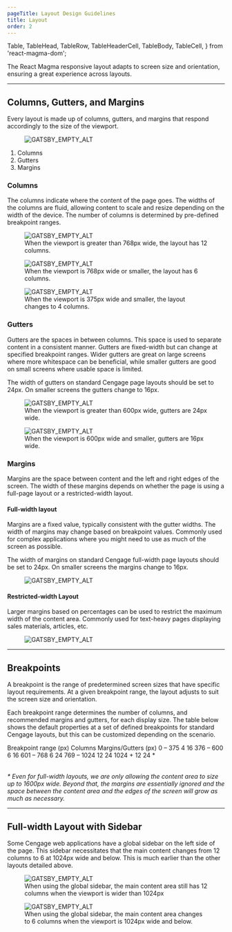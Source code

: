```yaml
---
pageTitle: Layout Design Guidelines
title: Layout
order: 2
---
```


  Table,
  TableHead,
  TableRow,
  TableHeaderCell,
  TableBody,
  TableCell,
} from 'react-magma-dom';

<PageContent componentName="layout" type="design_intro">

<LeadParagraph>
  The React Magma responsive layout adapts to screen size and orientation,
  ensuring a great experience across layouts.
</LeadParagraph>

---

## Columns, Gutters, and Margins

Every layout is made up of columns, gutters, and margins that respond accordingly to the size of the viewport.

<figure>
  <img src="../../images/layout/columns-gutters-margins.png" alt="GATSBY_EMPTY_ALT" />
</figure>

1. Columns
2. Gutters
3. Margins

### Columns

The columns indicate where the content of the page goes. The widths of the columns are fluid, allowing content to scale and resize depending on the width of the device. The number of columns is determined by pre-defined breakpoint ranges.

<figure>
  <img src="../../images/layout/columns-12.png" alt="GATSBY_EMPTY_ALT" />
  <figcaption>
    When the viewport is greater than 768px wide, the layout has 12 columns.
  </figcaption>
</figure>

<span class="horizontal-spacer"></span>

<figure>
  <img src="../../images/layout/columns-6.png" alt="GATSBY_EMPTY_ALT" />
  <figcaption>
    When the viewport is 768px wide or smaller, the layout has 6 columns.
  </figcaption>
</figure>

<span class="horizontal-spacer"></span>

<figure>
  <img src="../../images/layout/columns-4.png" alt="GATSBY_EMPTY_ALT" />
  <figcaption>
    When the viewport is 375px wide and smaller, the layout changes to 4
    columns.
  </figcaption>
</figure>

### Gutters

Gutters are the spaces in between columns. This space is used to separate content in a consistent manner. Gutters are fixed-width but can change at specified breakpoint ranges. Wider gutters are great on large screens where more whitespace can be beneficial, while smaller gutters are good on small screens where usable space is limited.

The width of gutters on standard Cengage page layouts should be set to 24px. On smaller screens the gutters change to 16px.

<figure>
  <img src="../../images/layout/gutters-24.png" alt="GATSBY_EMPTY_ALT" />
  <figcaption>
    When the viewport is greater than 600px wide, gutters are 24px wide.
  </figcaption>
</figure>

<span class="horizontal-spacer"></span>

<figure>
  <img src="../../images/layout/gutters-16.png" alt="GATSBY_EMPTY_ALT" />
  <figcaption>
    When the viewport is 600px wide and smaller, gutters are 16px wide.
  </figcaption>
</figure>

### Margins

Margins are the space between content and the left and right edges of the screen. The width of these margins depends on whether the page is using a full-page layout or a restricted-width layout.

#### Full-width layout

Margins are a fixed value, typically consistent with the gutter widths. The width of margins may change based on breakpoint values. Commonly used for complex applications where you might need to use as much of the screen as possible.

The width of margins on standard Cengage full-width page layouts should be set to 24px. On smaller screens the margins change to 16px.

<figure>
  <img src="../../images/layout/layout-full-width.png" alt="GATSBY_EMPTY_ALT" />
</figure>

#### Restricted-width Layout

Larger margins based on percentages can be used to restrict the maximum width of the content area. Commonly used for text-heavy pages displaying sales materials, articles, etc.

<figure>
  <img src="../../images/layout/layout-restricted-width.png" alt="GATSBY_EMPTY_ALT" />
</figure>

---

## Breakpoints

A breakpoint is the range of predetermined screen sizes that have specific layout requirements. At a given breakpoint range, the layout adjusts to suit the screen size and orientation.

Each breakpoint range determines the number of columns, and recommended margins and gutters, for each display size. The table below shows the default properties at a set of defined breakpoints for standard Cengage layouts, but this can be customized depending on the scenario.

<Table>
  <TableHead>
    <TableRow>
      <TableHeaderCell>Breakpoint range (px)</TableHeaderCell>
      <TableHeaderCell>Columns</TableHeaderCell>
      <TableHeaderCell>Margins/Gutters (px)</TableHeaderCell>
    </TableRow>
  </TableHead>
  <TableBody>
    <TableRow>
      <TableCell>0 – 375</TableCell>
      <TableCell>4</TableCell>
      <TableCell>16</TableCell>
    </TableRow>
    <TableRow>
      <TableCell>376 – 600</TableCell>
      <TableCell>6</TableCell>
      <TableCell>16</TableCell>
    </TableRow>
    <TableRow>
      <TableCell>601 – 768</TableCell>
      <TableCell>6</TableCell>
      <TableCell>24</TableCell>
    </TableRow>
    <TableRow>
      <TableCell>769 – 1024</TableCell>
      <TableCell>12</TableCell>
      <TableCell>24</TableCell>
    </TableRow>
    <TableRow>
      <TableCell>1024 +</TableCell>
      <TableCell>12</TableCell>
      <TableCell>24 *</TableCell>
    </TableRow>
  </TableBody>
</Table>

<span class="horizontal-spacer"></span>

_\* Even for full-width layouts, we are only allowing the content area to size up to 1600px wide. Beyond that, the margins are essentially ignored and the space between the content area and the edges of the screen will grow as much as necessary._

---

## Full-width Layout with Sidebar

Some Cengage web applications have a global sidebar on the left side of the page. This sidebar necessitates that the main content changes from 12 columns to 6 at 1024px wide and below. This is much earlier than the other layouts detailed above.

<figure>
  <img src="../../images/layout/layout-with-sidebar.png" alt="GATSBY_EMPTY_ALT" />
  <figcaption>
    When using the global sidebar, the main content area still has 12 columns
    when the viewport is wider than 1024px
  </figcaption>
</figure>

<span class="horizontal-spacer"></span>

<figure>
  <img src="../../images/layout/layout-with-sidebar-1024.png" alt="GATSBY_EMPTY_ALT" />
  <figcaption>
    When using the global sidebar, the main content area changes to 6 columns
    when the viewport is 1024px wide and below.
  </figcaption>
</figure>

<span class="horizontal-spacer"></span>

</PageContent>
